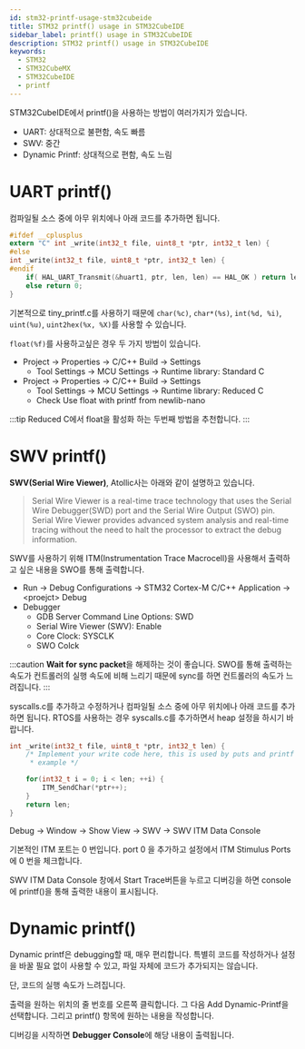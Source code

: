 ```yaml
---
id: stm32-printf-usage-stm32cubeide
title: STM32 printf() usage in STM32CubeIDE
sidebar_label: printf() usage in STM32CubeIDE
description: STM32 printf() usage in STM32CubeIDE
keywords:
  - STM32
  - STM32CubeMX
  - STM32CubeIDE
  - printf
---
```


STM32CubeIDE에서 printf()을 사용하는 방법이 여러가지가 있습니다.

- UART: 상대적으로 불편함, 속도 빠름
- SWV: 중간
- Dynamic Printf: 상대적으로 편함, 속도 느림

# UART printf()

컴파일될 소스 중에 아무 위치에나 아래 코드를 추가하면 됩니다.

```c
#ifdef __cplusplus
extern "C" int _write(int32_t file, uint8_t *ptr, int32_t len) {
#else
int _write(int32_t file, uint8_t *ptr, int32_t len) {
#endif
    if( HAL_UART_Transmit(&huart1, ptr, len, len) == HAL_OK ) return len;
    else return 0;
}
```

기본적으로 tiny_printf.c를 사용하기 때문에 `char(%c)`, `char*(%s)`, `int(%d, %i)`, `uint(%u)`, `uint2hex(%x, %X)`를 사용할 수 있습니다.

`float(%f)`를 사용하고싶은 경우 두 가지 방법이 있습니다.

- Project -\> Properties -\> C/C++ Build -\> Settings
  - Tool Settings -\> MCU Settings -\> Runtime library: Standard C
- Project -\> Properties -\> C/C++ Build -\> Settings
  - Tool Settings -\> MCU Settings -\> Runtime library: Reduced C
  - Check Use float with printf from newlib-nano

:::tip
Reduced C에서 float을 활성화 하는 두번째 방법을 추천합니다.
:::

# SWV printf()

**SWV(Serial Wire Viewer)**, Atollic사는 아래와 같이 설명하고 있습니다.

> Serial Wire Viewer is a real-time trace technology that uses the Serial Wire Debugger(SWD) port and the Serial Wire Output (SWO) pin. Serial Wire Viewer provides advanced system analysis and real-time tracing without the need to halt the processor to extract the debug information.

SWV를 사용하기 위해 ITM(Instrumentation Trace Macrocell)을 사용해서 출력하고 싶은 내용을 SWO를 통해 출력합니다.

- Run -\> Debug Configurations -\> STM32 Cortex-M C/C++ Application -\> <proejct\> Debug
- Debugger
  - GDB Server Command Line Options: SWD
  - Serial Wire Viewer (SWV): Enable
  - Core Clock: SYSCLK
  - SWO Colck

:::caution
**Wait for sync packet**을 해제하는 것이 좋습니다. SWO를 통해 출력하는 속도가 컨트롤러의 실행 속도에 비해 느리기 때문에 sync를 하면 컨트롤러의 속도가 느려집니다.
:::

syscalls.c를 추가하고 수정하거나 컴파일될 소스 중에 아무 위치에나 아래 코드를 추가하면 됩니다. RTOS를 사용하는 경우 syscalls.c를 추가하면서 heap 설정을 하시기 바랍니다.

```c
int _write(int32_t file, uint8_t *ptr, int32_t len) {
    /* Implement your write code here, this is used by puts and printf for
     * example */

    for(int32_t i = 0; i < len; ++i) {
        ITM_SendChar(*ptr++);
    }
    return len;
}
```

Debug -\> Window -\> Show View -\> SWV -\> SWV ITM Data Console

기본적인 ITM 포트는 0 번입니다. port 0 을 추가하고 설정에서 ITM Stimulus Ports에 0 번을 체크합니다.

SWV ITM Data Console 창에서 Start Trace버튼을 누르고 디버깅을 하면 console에 printf()을 통해 출력한 내용이 표시됩니다.

# Dynamic printf()

Dynamic printf은 debugging할 때, 매우 편리합니다. 특별히 코드를 작성하거나 설정을 바꿀 필요 없이 사용할 수 있고, 파일 자체에 코드가 추가되지는 않습니다.

단, 코드의 실행 속도가 느려집니다.

출력을 원하는 위치의 줄 번호를 오른쪽 클릭합니다. 그 다음 Add Dynamic-Printf을 선택합니다. 그리고 printf() 항목에 원하는 내용을 작성합니다.

디버깅을 시작하면 **Debugger Console**에 해당 내용이 출력됩니다.
